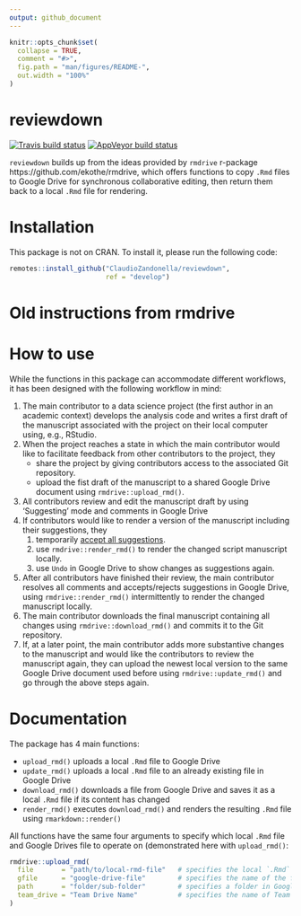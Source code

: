```yaml
---
output: github_document
---
```


<!-- README.md is generated from README.Rmd. Please edit that file -->

```r
knitr::opts_chunk$set(
  collapse = TRUE,
  comment = "#>",
  fig.path = "man/figures/README-",
  out.width = "100%"
)
```
# reviewdown

<!-- badges: start -->
[![Travis build status](https://travis-ci.com/ClaudioZandonella/reviewdown.svg?branch=develop)](https://travis-ci.com/ClaudioZandonella/reviewdown)
[![AppVeyor build status](https://ci.appveyor.com/api/projects/status/github/ClaudioZandonella/reviewdown?branch=master&svg=true)](https://ci.appveyor.com/project/ClaudioZandonella/reviewdown)
<!-- badges: end -->

`reviewdown` builds up from the ideas provided by `rmdrive` r-package https://github.com/ekothe/rmdrive, which offers functions to copy `.Rmd` files to Google Drive for synchronous collaborative editing, then return them back to a local `.Rmd` file for rendering.  


# Installation

This package is not on CRAN. To install it, please run the following code:

```r
remotes::install_github("ClaudioZandonella/reviewdown", 
                        ref = "develop")
```


# Old instructions from rmdrive


# How to use

While the functions in this package can accommodate different workflows, it has been designed with the following workflow in mind:

1. The main contributor to a data science project (the first author in an academic context) develops the analysis code and writes a first draft of the manuscript associated with the project on their local computer using, e.g., RStudio.
1. When the project reaches a state in which the main contributor would like to facilitate feedback from other contributors to the project, they
    - share the project by giving contributors access to the associated Git repository.
    - upload the fist draft of the manuscript to a shared Google Drive document using `rmdrive::upload_rmd()`.
1. All contributors review and edit the manuscript draft by using 'Suggesting' mode and comments in Google Drive
1. If contributors would like to render a version of the manuscript including their suggestions, they
    1. temporarily [accept all suggestions](https://support.google.com/docs/answer/6033474?co=GENIE.Platform%3DDesktop&hl=en).
    1. use `rmdrive::render_rmd()` to render the changed script manuscript locally.
    1. use `Undo` in Google Drive to show changes as suggestions again.
1. After all contributors have finished their review, the main contributor resolves all comments and accepts/rejects suggestions in Google Drive, using `rmdrive::render_rmd()` intermittently to render the changed manuscript locally.
1. The main contributor downloads the final manuscript containing all changes using `rmdrive::download_rmd()` and commits it to the Git repository.
1. If, at a later point, the main contributor adds more substantive changes to the manuscript and would like the contributors to review the manuscript again, they can upload the newest local version to the same Google Drive document used before using `rmdrive::update_rmd()` and go through the above steps again.

# Documentation

The package has 4 main functions:

- `upload_rmd()` uploads a local `.Rmd` file to Google Drive
- `update_rmd()` uploads a local `.Rmd` file to an already existing file in Google Drive
- `download_rmd()` downloads a file from Google Drive and saves it as a local `.Rmd` file if its content has changed
- `render_rmd()` executes `download_rmd()` and renders the resulting `.Rmd` file using `rmarkdown::render()`

All functions have the same four arguments to specify which local `.Rmd` file and Google Drives file to operate on (demonstrated here with `upload_rmd()`:

```r
rmdrive::upload_rmd(
  file       = "path/to/local-rmd-file"   # specifies the local `.Rmd` file (without extension)
  gfile      = "google-drive-file"        # specifies the name of the file on Google Drive (optional; defaults to `basename(file)`)
  path       = "folder/sub-folder"        # specifies a folder in Google Drive (optional; if not specified, the home directory of My Drive or the Team Drive is used)
  team_drive = "Team Drive Name"          # specifies the name of Team Drive (optional; if not specified, My Drive is used)
)
```

